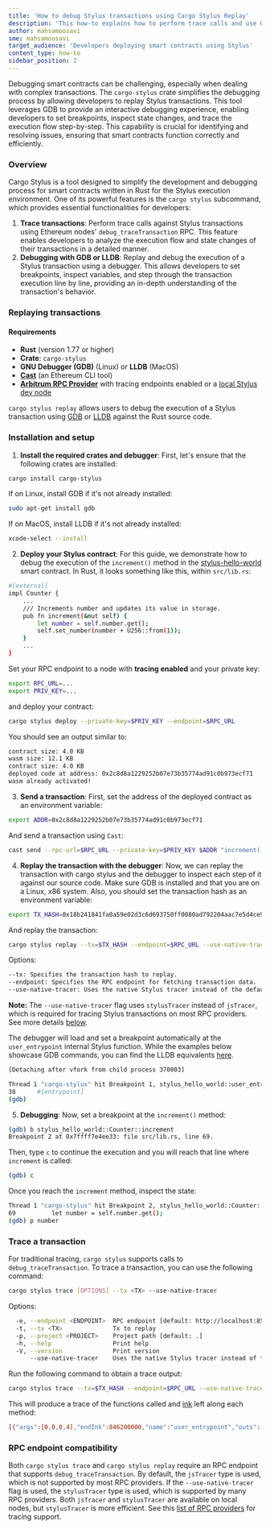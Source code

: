 ```yaml
---
title: 'How to debug Stylus transactions using Cargo Stylus Replay'
description: 'This how-to explains how to perform trace calls and use GDB to replay and debug Stylus transactions, providing detailed analysis and troubleshooting.'
author: mahsamoosavi
sme: mahsamoosavi
target_audience: 'Developers deploying smart contracts using Stylus'
content_type: how-to
sidebar_position: 2
---
```


Debugging smart contracts can be challenging, especially when dealing with complex transactions. The `cargo-stylus` crate simplifies the debugging process by allowing developers to replay Stylus transactions. This tool leverages GDB to provide an interactive debugging experience, enabling developers to set breakpoints, inspect state changes, and trace the execution flow step-by-step. This capability is crucial for identifying and resolving issues, ensuring that smart contracts function correctly and efficiently.

### Overview

Cargo Stylus is a tool designed to simplify the development and debugging process for smart contracts written in Rust for the Stylus execution environment. One of its powerful features is the `cargo stylus` subcommand, which provides essential functionalities for developers:

1. **Trace transactions**: Perform trace calls against Stylus transactions using Ethereum nodes' `debug_traceTransaction` RPC. This feature enables developers to analyze the execution flow and state changes of their transactions in a detailed manner.
2. **Debugging with GDB or LLDB**: Replay and debug the execution of a Stylus transaction using a debugger. This allows developers to set breakpoints, inspect variables, and step through the transaction execution line by line, providing an in-depth understanding of the transaction's behavior.

### Replaying transactions

#### Requirements

- **Rust** (version 1.77 or higher)
- **Crate**: `cargo-stylus`
- **GNU Debugger (GDB)** (Linux) or **LLDB** (MacOS)
- **[Cast](https://book.getfoundry.sh/cast/)** (an Ethereum CLI tool)
- **[Arbitrum RPC Provider](#rpc-endpoint-compatibility)** with tracing endpoints enabled or a [local Stylus dev node](https://docs.arbitrum.io/run-arbitrum-node/run-nitro-dev-node)

`cargo stylus replay` allows users to debug the execution of a Stylus transaction using [GDB](https://sourceware.org/gdb/) or [LLDB](https://lldb.llvm.org/) against the Rust source code.

### Installation and setup

1. **Install the required crates and debugger**: First, let's ensure that the following crates are installed:

```sh
cargo install cargo-stylus
```

If on Linux, install GDB if it's not already installed:

```sh
sudo apt-get install gdb
```

If on MacOS, install LLDB if it's not already installed:

```sh
xcode-select --install
```

2. **Deploy your Stylus contract**: For this guide, we demonstrate how to debug the execution of the `increment()` method in the [stylus-hello-world](https://github.com/OffchainLabs/stylus-hello-world) smart contract. In Rust, it looks something like this, within `src/lib.rs`:

```sh
#[external]
impl Counter {
    ...
    /// Increments number and updates its value in storage.
    pub fn increment(&mut self) {
        let number = self.number.get();
        self.set_number(number + U256::from(1));
    }
    ...
}
```

Set your RPC endpoint to a node with **tracing enabled** and your private key:

```sh
export RPC_URL=...
export PRIV_KEY=...
```

and deploy your contract:

```sh
cargo stylus deploy --private-key=$PRIV_KEY --endpoint=$RPC_URL
```

You should see an output similar to:

```sh
contract size: 4.0 KB
wasm size: 12.1 KB
contract size: 4.0 KB
deployed code at address: 0x2c8d8a1229252b07e73b35774ad91c0b973ecf71
wasm already activated!
```

3. **Send a transaction**: First, set the address of the deployed contract as an environment variable:

```sh
export ADDR=0x2c8d8a1229252b07e73b35774ad91c0b973ecf71
```

And send a transaction using `Cast`:

```sh
cast send --rpc-url=$RPC_URL --private-key=$PRIV_KEY $ADDR "increment()"
```

4. **Replay the transaction with the debugger**: Now, we can replay the transaction with cargo stylus and the debugger to inspect each step of it against our source code. Make sure GDB is installed and that you are on a Linux, x86 system.
   Also, you should set the transaction hash as an environment variable:

```sh
export TX_HASH=0x18b241841fa0a59e02d3c6d693750ff0080ad792204aac7e5d4ce9e20c466835
```

And replay the transaction:

```sh
cargo stylus replay --tx=$TX_HASH --endpoint=$RPC_URL --use-native-tracer
```

Options:

```sh
--tx: Specifies the transaction hash to replay.
--endpoint: Specifies the RPC endpoint for fetching transaction data.
--use-native-tracer: Uses the native Stylus tracer instead of the default JS tracer. The native tracer has broader support from RPC providers.
```

**Note:** The `--use-native-tracer` flag uses `stylusTracer` instead of `jsTracer`, which is required for tracing Stylus transactions on most RPC providers. See more details [below](#rpc-endpoint-compatibility).

The debugger will load and set a breakpoint automatically at the `user_entrypoint` internal Stylus function. While the examples below showcase GDB commands, you can find the LLDB equivalents [here](https://lldb.llvm.org/use/map.html).

```sh
[Detaching after vfork from child process 370003]

Thread 1 "cargo-stylus" hit Breakpoint 1, stylus_hello_world::user_entrypoint (len=4) at src/lib.rs:38
38	    #[entrypoint]
(gdb)
```

5. **Debugging**: Now, set a breakpoint at the `increment()` method:

```sh
(gdb) b stylus_hello_world::Counter::increment
Breakpoint 2 at 0x7ffff7e4ee33: file src/lib.rs, line 69.
```

Then, type `c` to continue the execution and you will reach that line where `increment` is called:

```sh
(gdb) c
```

Once you reach the `increment` method, inspect the state:

```sh
Thread 1 "cargo-stylus" hit Breakpoint 2, stylus_hello_world::Counter::increment (self=0x7fffffff9ae8) at src/lib.rs:69
69	        let number = self.number.get();
(gdb) p number
```

### Trace a transaction

For traditional tracing, `cargo stylus` supports calls to `debug_traceTransaction`. To trace a transaction, you can use the following command:

```sh
cargo stylus trace [OPTIONS] --tx <TX> --use-native-tracer
```

Options:

```sh
  -e, --endpoint <ENDPOINT>  RPC endpoint [default: http://localhost:8547]
  -t, --tx <TX>              Tx to replay
  -p, --project <PROJECT>    Project path [default: .]
  -h, --help                 Print help
  -V, --version              Print version
      --use-native-tracer    Uses the native Stylus tracer instead of the default JS tracer. The native tracer has broader support from RPC providers.
```

Run the following command to obtain a trace output:

```sh
cargo stylus trace --tx=$TX_HASH --endpoint=$RPC_URL --use-native-tracer
```

This will produce a trace of the functions called and [ink](https://docs.arbitrum.io/stylus/concepts/stylus-gas#ink-and-gas) left along each method:

```sh
[{"args":[0,0,0,4],"endInk":846200000,"name":"user_entrypoint","outs":[],"startInk":846200000},{"args":[],"endInk":846167558,"name":"msg_reentrant","outs":[0,0,0,0],"startInk":846175958},{"args":[],"endInk":846047922,"name":"read_args","outs":[208,157,224,138],"startInk":846061362},{"args":[],"endInk":845914924,"name":"msg_value","outs":[0,0,0,0,0,0,0,0,0,0,0,0,0,0,0,0,0,0,0,0,0,0,0,0,0,0,0,0,0,0,0,0],"startInk":845928364},{"args":[0,0,0,0,0,0,0,0,0,0,0,0,0,0,0,0,0,0,0,0,0,0,0,0,0,0,0,0,0,0,0,0],"endInk":227196069,"name":"storage_load_bytes32","outs":[0,0,0,0,0,0,0,0,0,0,0,0,0,0,0,0,0,0,0,0,0,0,0,0,0,0,0,0,0,0,0,0],"startInk":844944549},{"args":[0,0,0,0,0,0,0,0,0,0,0,0,0,0,0,0,0,0,0,0,0,0,0,0,0,0,0,0,0,0,0,0,0,0,0,0,0,0,0,0,0,0,0,0,0,0,0,0,0,0,0,0,0,0,0,0,0,0,0,0,0,0,0,1],"endInk":226716083,"name":"storage_cache_bytes32","outs":[],"startInk":226734563},{"args":[0],"endInk":226418732,"name":"storage_flush_cache","outs":[],"startInk":226486805},{"args":[],"endInk":226362319,"name":"write_result","outs":[],"startInk":226403481},{"args":[],"endInk":846200000,"name":"user_returned","outs":[0,0,0,0],"startInk":846200000}]
```

### RPC endpoint compatibility

Both `cargo stylus trace` and `cargo stylus replay` require an RPC endpoint that supports `debug_traceTransaction`.
By default, the `jsTracer` type is used, which is not supported by most RPC providers. If the `--use-native-tracer` flag is used, the `stylusTracer` type is used, which is supported by many RPC providers.
Both `jsTracer` and `stylusTracer` are available on local nodes, but `stylusTracer` is more efficient.
See this [list of RPC providers](https://docs.arbitrum.io/for-devs/dev-tools-and-resources/chain-info#third-party-rpc-providers) for tracing support.
